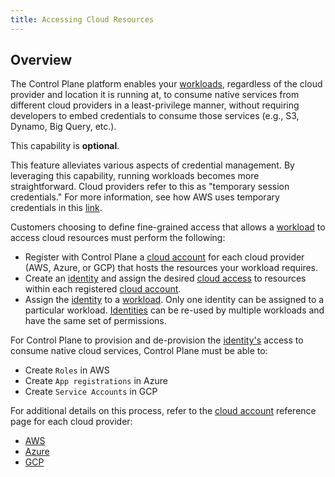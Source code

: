 ```yaml
---
title: Accessing Cloud Resources
---
```


## Overview

The Control Plane platform enables your [workloads](/reference/workload), regardless of the cloud provider and location it is running at, to consume native services from different cloud providers in a least-privilege manner, without requiring developers to embed credentials to consume those services (e.g., S3, Dynamo, Big Query, etc.).

This capability is **optional**.

This feature alleviates various aspects of credential management. By leveraging this capability, running workloads becomes more straightforward. Cloud providers refer to this as "temporary session credentials." For more information, see how AWS uses temporary credentials in this [link](https://docs.aws.amazon.com/IAM/latest/UserGuide/id_credentials_temp_use-resources.html).

Customers choosing to define fine-grained access that allows a [workload](/reference/workload) to access cloud resources must perform the following:

- Register with Control Plane a [cloud account](/reference/cloudaccount) for each cloud provider (AWS, Azure, or GCP) that hosts the resources your workload requires.
- Create an [identity](/reference/identity) and assign the desired [cloud access](/guides/create-resources/create-identity#cloud-access) to resources within each registered [cloud account](/reference/cloudaccount).
- Assign the [identity](/reference/identity) to a [workload](/reference/workload). Only one identity can be assigned to a particular workload. [Identities](/reference/identity) can be re-used by multiple workloads and have the same set of permissions.

For Control Plane to provision and de-provision the [identity's](/reference/identity) access to consume native cloud services, Control Plane must be able to:

- Create `Roles` in AWS
- Create `App registrations` in Azure
- Create `Service Accounts` in GCP

For additional details on this process, refer to the [cloud account](/reference/cloudaccount) reference page for each cloud provider:

- [AWS](/reference/cloudaccount#aws-details)
- [Azure](/reference/cloudaccount#azure-details)
- [GCP](/reference/cloudaccount#gcp-details)
